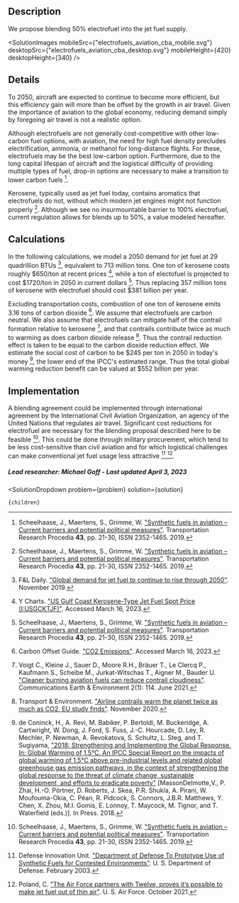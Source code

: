


## Description

We propose blending 50% electrofuel into the jet fuel supply.

<SolutionImages 
  mobileSrc={"electrofuels_aviation_cba_mobile.svg"}
  desktopSrc={"electrofuels_aviation_cba_desktop.svg"}
  mobileHeight={420}
  desktopHeight={340}
/>

## Details

To 2050, aircraft are expected to continue to become more efficient, but this efficiency gain will more than be offset by the growth in air travel. Given the importance of aviation to the global economy, reducing demand simply by foregoing air travel is not a realistic option.

Although electrofuels are not generally cost-competitive with other low-carbon fuel options, with aviation, the need for high fuel density precludes electrification, ammonia, or methanol for long-distance flights. For these, electrofuels may be the best low-carbon option. Furthermore, due to the long capital lifespan of aircraft and the logistical difficulty of providing multiple types of fuel, drop-in options are necessary to make a transition to lower carbon fuels [^"1"].

Kerosene, typically used as jet fuel today, contains aromatics that electrofuels do not, without which modern jet engines might not function properly [^"1"]. Although we see no insurmountable barrier to 100% electrofuel, current regulation allows for blends up to 50%, a value modeled hereafter.

## Calculations

In the following calculations, we model a 2050 demand for jet fuel at 29 quadrillion BTUs [^"2"], equivalent to 713 million tons. One ton of kerosene costs roughly $650/ton at recent prices [^"3"], while a ton of electofuel is projected to cost $1720/ton in 2050 in current dollars [^"1"]. Thus replacing 357 million tons of kerosene with electrofuel should cost $381 billion per year.

Excluding transportation costs, combustion of one ton of kerosene emits 3.16 tons of carbon dioxide [^"4"]. We assume that electrofuels are carbon neutral. We also assume that electrofuels can mitigate half of the contrail formation relative to kerosene [^"5"], and that contrails contribute twice as much to warming as does carbon dioxide release [^"6"]. Thus the contrail reduction effect is taken to be equal to the carbon dioxide reduction effect. We estimate the social cost of carbon to be $245 per ton in 2050 in today's money [^"7"], the lower end of the IPCC's estimated range. Thus the total global warming reduction benefit can be valued at $552 billion per year.

## Implementation

A blending agreement could be implemented through international agreement by the International Civil Aviation Organization, an agency of the United Nations that regulates air travel. Significant cost reductions for electrofuel are necessary for the blending proposal described here to be feasible [^"1"]. This could be done through military procurement, which tend to be less cost-sensitive than civil aviation and for which logistical challenges can make conventional jet fuel usage less attractive [^"8"],[^"9"].

##### Lead researcher: Michael Goff - Last updated April 3, 2023

[^"1"]: Scheelhaase, J., Maertens, S., Grimme, W. ["Synthetic fuels in aviation – Current barriers and potential political measures"](https://www.sciencedirect.com/science/article/pii/S2352146519305824). Transportation Research Procedia <b>43</b>, pp. 21-30, ISSN 2352-1465. 2019.

[^"2"]: F&L Daily. ["Global demand for jet fuel to continue to rise through 2050"](https://www.fuelsandlubes.com/global-demand-jet-fuel-continue-rise-2050/). November 2019.

[^"3"]: Y Charts. ["US Gulf Coast Kerosene-Type Jet Fuel Spot Price (I:USGCKTJF)"](https://ycharts.com/indicators/gulf_coast_jet_fuel_spot_price). Accessed March 16, 2023.

[^"4"]: Carbon Offset Guide. ["CO2 Emissions"](https://www.offsetguide.org/understanding-carbon-offsets/air-travel-climate/climate-impacts-from-aviation/co2-emissions/). Accessed March 16, 2023.

[^"5"]: Voigt C., Kleine J., Sauer D., Moore R.H., Bräuer T., Le Clercq P., Kaufmann S., Scheibe M., Jurkat-Witschas T., Aigner M., Bauder U. ["Cleaner burning aviation fuels can reduce contrail cloudiness"](https://www.nature.com/articles/s43247-021-00174-y). Communications Earth & Environment 2(1): 114. June 2021.

[^"6"]: Transport & Environment. ["Airline contrails warm the planet twice as much as CO2, EU study finds"](https://www.transportenvironment.org/discover/airline-contrails-warm-planet-twice-much-co2-eu-study-finds/). November 2020.

[^"7"]: de Coninck, H., A. Revi, M. Babiker, P. Bertoldi, M. Buckeridge, A. Cartwright, W. Dong, J. Ford, S. Fuss, J.-C. Hourcade, D. Ley, R. Mechler, P. Newman, A. Revokatova, S. Schultz, L. Steg, and T. Sugiyama, ["2018: Strengthening and Implementing the Global Response. In: Global Warming of 1.5°C. An IPCC Special Report on the impacts of global warming of 1.5°C above pre-industrial levels and related global greenhouse gas emission pathways, in the context of strengthening the global response to the threat of climate change, sustainable development, and efforts to eradicate poverty"](https://www.ipcc.ch/site/assets/uploads/sites/2/2019/05/SR15_Chapter4_High_Res.pdf) [MassonDelmotte,V., P. Zhai, H.-O. Pörtner, D. Roberts, J. Skea, P.R. Shukla, A. Pirani, W. Moufouma-Okia, C. Péan, R. Pidcock, S. Connors, J.B.R. Matthews, Y. Chen, X. Zhou, M.I. Gomis, E. Lonnoy, T. Maycock, M. Tignor, and T. Waterfield (eds.)]. In Press. 2018.

[^"8"]: Defense Innovation Unit. ["Department of Defense To Prototype Use of Synthetic Fuels for Contested Environments"](https://www.diu.mil/latest/department-of-defense-to-prototype-use-of-synthetic-fuels-for-contested). U. S. Department of Defense. February 2003.

[^"9"]: Poland, C. ["The Air Force partners with Twelve, proves it’s possible to make jet fuel out of thin air"](https://www.af.mil/News/Article-Display/Article/2819999/the-air-force-partners-with-twelve-proves-its-possible-to-make-jet-fuel-out-of/). U. S. Air Force. October 2021.

  <SolutionDropdown 
    problem={problem} 
    solution={solution}
  >
    {children}
  </SolutionDropdown>
